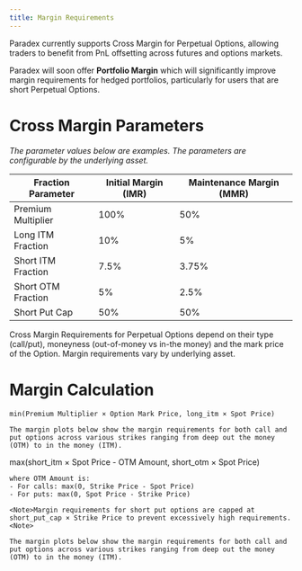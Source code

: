 ```yaml
---
title: Margin Requirements
---
```


Paradex currently supports Cross Margin for Perpetual Options, allowing traders to benefit from PnL offsetting across futures and options markets.

<Note>Paradex will soon offer **Portfolio Margin** which will significantly improve margin requirements for hedged portfolios, particularly for users that are short Perpetual Options.<Note>

# Cross Margin Parameters

*The parameter values below are examples. The parameters are configurable by the underlying asset.*

| **Fraction Parameter** | **Initial Margin (IMR)** | **Maintenance Margin (MMR)** |
|------------------------|--------------------------|------------------------------|
| Premium Multiplier     | 100%                     | 50%                          |
| Long ITM Fraction      | 10%                      | 5%                           |
| Short ITM Fraction     | 7.5%                     | 3.75%                        |
| Short OTM Fraction     | 5%                       | 2.5%                         |
| Short Put Cap          | 50%                      | 50%                          |

<Tip title="Core Idea" icon="leaf">
Cross Margin Requirements for Perpetual Options depend on their type (call/put), moneyness (out-of-money vs in-the money) and the mark price of the Option. Margin requirements vary by underlying asset.
</Tip>

# Margin Calculation

<Tabs>
  <Tab title="Buying Options">
    
    min(Premium Multiplier × Option Mark Price, long_itm × Spot Price)

    The margin plots below show the margin requirements for both call and put options across various strikes ranging from deep out the money (OTM) to in the money (ITM).
  </Tab>
  
  <Tab title="Selling Options">
    max(short_itm × Spot Price - OTM Amount, short_otm × Spot Price)

    where OTM Amount is:
    - For calls: max(0, Strike Price - Spot Price)
    - For puts: max(0, Spot Price - Strike Price)

    <Note>Margin requirements for short put options are capped at short_put_cap × Strike Price to prevent excessively high requirements.<Note>

    The margin plots below show the margin requirements for both call and put options across various strikes ranging from deep out the money (OTM) to in the money (ITM).
  </Tab>
</Tabs>
